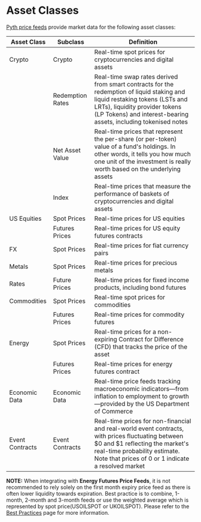 # Asset Classes

[Pyth price feeds](https://www.pyth.network/price-feeds) provide market data for the following asset classes:

| Asset Class    | Subclass         | Definition                                                                                                                                                                                                                       |
| -------------- | ---------------- | -------------------------------------------------------------------------------------------------------------------------------------------------------------------------------------------------------------------------------- |
| Crypto         | Crypto           | Real-time spot prices for cryptocurrencies and digital assets                                                                                                                                                                    |
|                | Redemption Rates | Real-time swap rates derived from smart contracts for the redemption of liquid staking and liquid restaking tokens (LSTs and LRTs), liquidity provider tokens (LP Tokens) and interest-bearing assets, including tokenised notes |
|                | Net Asset Value  | Real-time prices that represent the per-share (or per-token) value of a fund's holdings. In other words, it tells you how much one unit of the investment is really worth based on the underlying assets                        |
|                | Index            | Real-time prices that measure the performance of baskets of cryptocurrencies and digital assets                                                                                                                                  |
| US Equities    | Spot Prices      | Real-time prices for US equities                                                                                                                                                                                                 |
|                | Futures Prices   | Real-time prices for US equity futures contracts                                                                                                                                                                                 |
| FX             | Spot Prices      | Real-time prices for fiat currency pairs                                                                                                                                                                                         |
| Metals         | Spot Prices      | Real-time prices for precious metals                                                                                                                                                                                             |
| Rates          | Future Prices    | Real-time prices for fixed income products, including bond futures                                                                                                                                                               |
| Commodities    | Spot Prices      | Real-time spot prices for commodities                                                                                                                                                                                            |
|                | Futures Prices   | Real-time prices for commodity futures                                                                                                                                                                                           |
| Energy         | Spot Prices      | Real-time prices for a non-expiring Contract for Difference (CFD) that tracks the price of the asset                                                                                                                             |
|                | Futures Prices   | Real-time prices for energy futures contract                                                                                                                                                                                     |
| Economic Data  | Economic Data    | Real-time price feeds tracking macroeconomic indicators—from inflation to employment to growth—provided by the US Department of Commerce                                                                                         |
| Event Contracts| Event Contracts  | Real-time prices for non-financial and real-world event contracts, with prices fluctuating between $0 and $1 reflecting the market's real-time probability estimate. Note that prices of 0 or 1 indicate a resolved market       |

**NOTE:** When integrating with **Energy Futures Price Feeds**, it is not recommended to rely solely on the first month expiry price feed as there is often lower liquidity towards expiration.
Best practice is to combine, 1-month, 2-month and 3-month feeds or use the weighted average which is represented by spot price(USOILSPOT or UKOILSPOT).
Please refer to the [Best Practices](../best-practices.mdx#pricing-futures-based-assets) page for more information.
